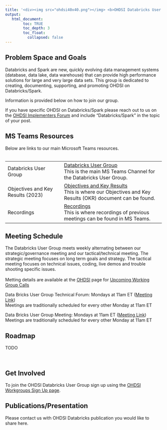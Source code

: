 ---
title: '<div><img src="ohdsi40x40.png"></img> <b>OHDSI Databricks User Group</b> </div>'
output:
   html_document:
        toc: TRUE
        toc_depth: 3
        toc_float:
          collapsed: false
---

<h2>Problem Space and Goals</h2>
<p>
  Databricks and Spark are new, quickly evolving data management systems (database, data lake, data warehouse) that can provide high performance solutions for large and very large data sets. 
  This group is dedicated to creating, documenting, supporting, and promoting OHDSI on Databricks/Spark. 
</p>
<p>
  Information is provided below on how to join our group. 
</p>
<p>
  If you have specific OHDSI on Databricks/Spark please reach out to us on the 
  <a href="https://forums.ohdsi.org/c/implementers/6">OHDSI Implementers Forum</a> and include "Databricks/Spark" in the topic of your post. 
</p>

<h2>MS Teams Resources</h2>

Below are links to our main Microsoft Teams resources.
<br/>
<br/>
<table claSS="table">
  <tr>
    <td>Databricks User Group</td>
    <td>
      <a href="https://teams.microsoft.com/l/channel/19%3a54e0717f78fb428ea842ca1d5fec53dc%40thread.tacv2/Databricks%2520Users%2520Group?groupId=3c4549e9-9de8-4827-9813-e751120326ad&tenantId=a30f0094-9120-4aab-ba4c-e5509023b2d5">Databricks User Group</a>
      <br/>
      This is the main MS Teams Channel for the Databricks User Group.  
    </td>
  </tr>

  <tr>
    <td>Objectives and Key Results (2023)</td>
    <td>
      <a href="https://ohdsiorg.sharepoint.com/:f:/r/sites/Workgroup-Open-SourceCommunity/Shared%20Documents/Databricks%20Users%20Group/OKR-2023?csf=1&web=1&e=avdr2R">Objectives and Key Results</a>
      <br/>
      This is where our Objectives and Key Results (OKR) document can be found.
    </td>
  </tr>

  <tr>
    <td>Recordings</td>
    <td>
      <a href="https://ohdsiorg.sharepoint.com/:f:/r/sites/Workgroup-Open-SourceCommunity/Shared%20Documents/Databricks%20Users%20Group/Recordings?csf=1&web=1&e=n9KDfM">Recordings</a>
      <br/>
      This is where recordings of previous meetings can be found in MS Teams.
    </td>
  </tr>

</table>

<h2>Meeting Schedule</h2>

<p>
  The Databricks User Group meets weekly alternating between our strategic/governance meeting 
  and our tactical/technical meeting. 
  The strategic meeting focuses on long term goals and strategy. 
  The tactical meeting focuses on technical issues, coding, live demos and trouble shooting specific issues. 
  <br/>
  <br/>
  Metting details are available at the 
  <a href="">OHDSI</a> page for <a href="https://ohdsi.org/upcoming-working-group-calls/">Upcoming Working Group Calls</a>
  
  
  Data Bricks User Group Technical Forum: Mondays at 11am ET ([Meeting Link](https://teams.microsoft.com/l/meetup-join/19%3a54e0717f78fb428ea842ca1d5fec53dc%40thread.tacv2/1678125983626?context=%7b%22Tid%22%3a%22a30f0094-9120-4aab-ba4c-e5509023b2d5%22%2c%22Oid%22%3a%22df92a21b-7fa5-4c86-9f81-9f6ec39e042c%22%7d))
  <br/>
  Meetings are traditionally scheduled for every other Monday at 11am ET  
  
  Data Bricks User Group Meeting: Mondays at 11am ET ([Meeting Link](https://teams.microsoft.com/l/meetup-join/19%3a54e0717f78fb428ea842ca1d5fec53dc%40thread.tacv2/1678125905884?context=%7b%22Tid%22%3a%22a30f0094-9120-4aab-ba4c-e5509023b2d5%22%2c%22Oid%22%3a%22df92a21b-7fa5-4c86-9f81-9f6ec39e042c%22%7d))
  <br/>
  Meetings are traditionally scheduled for every other Monday at 11am ET
  
</p>

<h2>Roadmap</h2>

TODO

<br>

<h2>Get Involved</h2>
To join the OHDSI Databricks User Group sign up using the 
<a href="https://forms.office.com/Pages/ResponsePage.aspx?id=lAAPoyCRq0q6TOVQkCOy1ZyG6Ud_r2tKuS0HcGnqiQZUOVJFUzBFWE1aSVlLN0ozR01MUVQ4T0RGNyQlQCN0PWcu">OHDSI Workgroups Sign Up page</a>. 


<h2>Publications/Presentation</h2>
Please contact us with OHDSI Databricks publication you would like to share here.  



